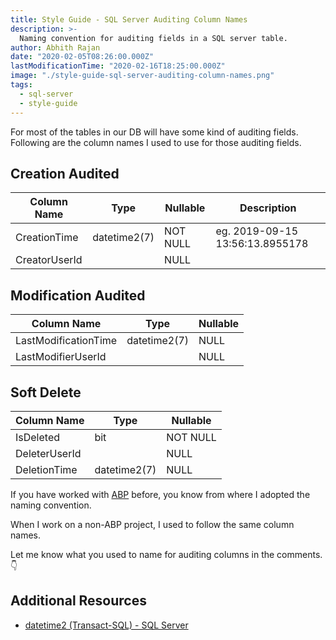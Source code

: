 ```yaml
---
title: Style Guide - SQL Server Auditing Column Names
description: >-
  Naming convention for auditing fields in a SQL server table.
author: Abhith Rajan
date: "2020-02-05T08:26:00.000Z"
lastModificationTime: "2020-02-16T18:25:00.000Z"
image: "./style-guide-sql-server-auditing-column-names.png"
tags:
  - sql-server
  - style-guide
---
```


For most of the tables in our DB will have some kind of auditing fields.
Following are the column names I used to use for those auditing fields.

## Creation Audited

| Column Name   | Type         | Nullable | Description                     |
| ------------- | ------------ | -------- | ------------------------------- |
| CreationTime  | datetime2(7) | NOT NULL | eg. 2019-09-15 13:56:13.8955178 |
| CreatorUserId |              | NULL     |                                 |

## Modification Audited

| Column Name          | Type         | Nullable |
| -------------------- | ------------ | -------- |
| LastModificationTime | datetime2(7) | NULL     |
| LastModifierUserId   |              | NULL     |

## Soft Delete

| Column Name   | Type         | Nullable |
| ------------- | ------------ | -------- |
| IsDeleted     | bit          | NOT NULL |
| DeleterUserId |              | NULL     |
| DeletionTime  | datetime2(7) | NULL     |

If you have worked with [ABP](https://aspnetboilerplate.com/Pages/Documents/Entities#auditing) before, you know from where I adopted the naming convention.

When I work on a non-ABP project, I used to follow the same column names.

Let me know what you used to name for auditing columns in the comments. :point_down:

## Additional Resources

- [datetime2 (Transact-SQL) - SQL Server](https://docs.microsoft.com/en-us/sql/t-sql/data-types/datetime2-transact-sql?view=sql-server-ver15)
